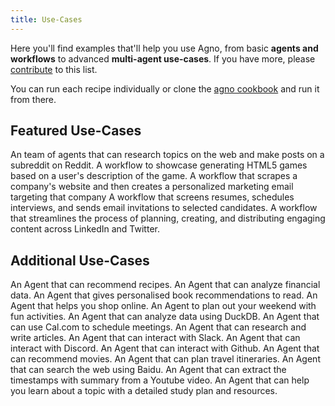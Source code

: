 ```yaml
---
title: Use-Cases
---
```


Here you'll find examples that'll help you use Agno, from basic **agents and workflows** to advanced **multi-agent use-cases**.
If you have more, please [contribute](https://github.com/phidatahq/agno-docs) to this list.

You can run each recipe individually or clone the [agno cookbook](https://github.com/phidatahq/agno/tree/main/cookbook) and run it from there.

## Featured Use-Cases
<CardGroup cols={3}>
  <Card title="Reddit Post Generator" icon="book" iconType="duotone" href="/examples/use-cases/advanced/reddit-post-generator">
    An team of agents that can research topics on the web and make posts on a subreddit on Reddit.
  </Card>
  <Card title="HTML5 Game Generator" icon="gamepad" iconType="duotone" href="/examples/use-cases/advanced/game-generator">
    A workflow to showcase generating HTML5 games based on a user's description of the game.
  </Card>
  <Card title="Personalized Outreach Email Generator" icon="hashtag" iconType="duotone" href="/examples/use-cases/advanced/personalized-outreach-email-generator">
    A workflow that scrapes a company's website and then creates a personalized marketing email targeting that company
  </Card>
  <Card title="Super Recruiter" icon="person" iconType="duotone" href="/examples/use-cases/advanced/employee-recruiter">
    A workflow that screens resumes, schedules interviews, and sends email invitations to selected candidates.
  </Card>
  <Card title="Content Creator" icon="youtube" iconType="duotone" href="/examples/use-cases/advanced/content-creator">
    A workflow that streamlines the process of planning, creating, and distributing engaging content across LinkedIn and Twitter.
  </Card>
</CardGroup>


## Additional Use-Cases
<CardGroup cols={3}>
  <Card title="Recipe Creator Agent" icon="chart-line" iconType="duotone" href="/examples/use-cases/simple/recipe-creator-agent">
    An Agent that can recommend recipes.
  </Card>
  <Card title="Finance Agent" icon="chart-line" iconType="duotone" href="/examples/use-cases/simple/finance-agent">
    An Agent that can analyze financial data.
  </Card>
  <Card title="Books Recommendation Agent" icon="chart-line" iconType="duotone" href="/examples/use-cases/simple/books-recommendation-agent">
    An Agent that gives personalised book recommendations to read.
  </Card>
  <Card title="Shopping Agent" icon="chart-line" iconType="duotone" href="/examples/use-cases/simple/shopping-partner-agent">
    An Agent that helps you shop online.
  </Card>
  <Card title="Weekend Planner Agent" icon="chart-line" iconType="duotone" href="/examples/use-cases/simple/timeout-agent">
    An Agent to plan out your weekend with fun activities.
  </Card>
  <Card title="Data Analyst" icon="chart-line" iconType="duotone" href="/examples/use-cases/simple/data-analyst">
    An Agent that can analyze data using DuckDB.
  </Card>
  <Card title="Cal.com Agent" icon="calendar" iconType="duotone" href="/examples/use-cases/simple/calcom-agent">
    An Agent that can use Cal.com to schedule meetings.
  </Card>
  <Card title="Research Agent" icon="book" iconType="duotone" href="/examples/use-cases/simple/research-agent">
    An Agent that can research and write articles.
  </Card>
  <Card title="Slack Agent" icon="slack" iconType="duotone" href="/examples/use-cases/simple/slack-agent">
    An Agent that can interact with Slack.
  </Card>
  <Card title="Discord Agent" icon="discord" iconType="duotone" href="/examples/use-cases/simple/discord-agent">
    An Agent that can interact with Discord.
  </Card>
  <Card title="Github Agent" icon="github" iconType="duotone" href="/examples/use-cases/simple/github-agent">
    An Agent that can interact with Github.
  </Card>
  <Card title="Popcorn Pal Agent" icon="video" iconType="duotone" href="/examples/use-cases/simple/movie-recommendation-agent">
    An Agent that can recommend movies.
  </Card>
  <Card title="Globe Hopper Agent" icon="globe" iconType="duotone" href="/examples/use-cases/simple/travel-agent">
    An Agent that can plan travel itineraries.
  </Card>
  <Card title="Baidu Search Agent" icon="magnifying-glass" iconType="duotone" href="/examples/use-cases/simple/baidu-search-agent">
    An Agent that can search the web using Baidu.
  </Card>
  <Card title="Youtube Timestamp Agent" icon="youtube" iconType="duotone" href="/examples/use-cases/simple/youtube-timestamp-agent">
    An Agent that can extract the timestamps with summary from a Youtube video.
  </Card>
  <Card title="Study Scout Agent" icon="book" iconType="duotone" href="/examples/use-cases/simple/study-scout-agent">
    An Agent that can help you learn about a topic with a detailed study plan and resources.
  </Card>
</CardGroup>
